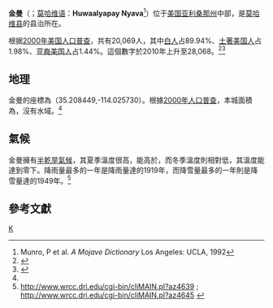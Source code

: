 {{Infobox settlement
|official_name            = 金曼<br>Kingman
|settlement_type          = [[城市|城市]]
|motto                    = "歷史上的66號公路的心臟"
|image_skyline            = Kingman courthouse.jpg
|imagesize                = 
|image_caption            = 金曼的莫哈維縣法院
|image_seal               = <!-- 檔案不存在 Seal_of_city_of_kingman_arizona.jpg ，可從英文維基百科取得 -->
|image_map                = Mohave_County_Incorporated_and_Unincorporated_areas_Kingman_highlighted.svg
|mapsize                  = 250px
|map_caption              = 金曼在亚利桑那州中的位置
|image_map1               = Kingman-az-map.jpg
|mapsize1                 = 250px
|map_caption1             = 美國人口普查地圖
|subdivision_type         = [[世界地理索引|國家]]
|subdivision_name         = [[美國|美國]]
|subdivision_type1        = [[美國州份|州]]
|subdivision_name1        = [[亚利桑那州|亚利桑那州]]
|subdivision_type2        = [[縣_(美國)|縣]]
|subdivision_name2        = [[莫哈維縣|莫哈維縣]]
|government_type          =
|leader_title             = 市長
|leader_name              = 約翰·薩利姆
|established_title        =  成立市政機關
|established_date         = 1952年
|area_footnotes           = <ref name ="Gazetteer files">{{cite web|title=US Gazetteer files 2010|url=http://www.census.gov/geo/www/gazetteer/files/Gaz_places_national.txt|publisher=[[United_States_Census_Bureau|United States Census Bureau]]|accessdate=2013-01-25|archive-url=https://www.webcitation.org/699nOulzi?url=http://www.census.gov/geo/www/gazetteer/files/Gaz_places_national.txt|archive-date=2012-07-14|dead-url=yes}}</ref>
|area_magnitude           =
|area_total_km2           = 77.7
|area_total_sq_mi         = 30
|area_land_km2            = 77.6
|area_land_sq_mi          = 30.0
|area_water_km2           = 0.0
|area_water_sq_mi         = 0.0
|elevation_ft             = 3333
|elevation_m              = 1016
|population_as_of         = 2010
|population_footnotes     = <ref name="2007popest">{{cite web|url=http://www.census.gov/popest/cities/tables/SUB-EST2007-04-04.csv |title=Annual Estimates of the Population for Incorporated Places in Arizona |publisher=[[United_States_Census_Bureau|United States Census Bureau]] |date=2008-07-10 |accessdate=2008-07-14 |deadurl=yes |archiveurl=https://web.archive.org/web/20080804063355/http://www.census.gov/popest/cities/tables/SUB-EST2007-04-04.csv |archivedate=2008-08-04 }}</ref>
|population_total         = 28068
|population_metro         =
|population_density_km2   = 258.6
|population_density_sq_mi = 669.7
|timezone                 = [[北美山區時區|北美山區時區]]
|utc_offset               = -7
|coordinates_display      = inline,title
|coordinates_type         = region:US_type:city
|latd                     = 35 |latm = 12 |lats = 30 |latNS = N
|longd                    = 114 |longm = 1 |longs = 33 |longEW = W
|timezone_DST             =
|utc_offset_DST           =
|postal_code_type         = [[美國郵政編碼|ZIP代碼]]
|postal_code              = 86401, 86402, 86409
|area_code                = 928
|GNIS_id                  = 6704
|blank_name               = [[聯邦信息處理標準|FIPS代碼]]
|blank_info               = 04-37620
|blank1_name              =
|blank1_info              =
|footnotes                =
|website                  = [http://www.cityofkingman.gov/ www.cityofkingman.gov]
}}
'''金曼'''（{{lang-en|'''Kingman'''}}；[[莫哈维语|莫哈维语]]：'''Huwaalyapay Nyava'''<ref>Munro, P et al. ''A Mojave Dictionary'' Los Angeles: UCLA, 1992</ref>）位于[[美国|美国]][[亚利桑那州|亚利桑那州]]中部，是[[莫哈维县_(亚利桑那州)|莫哈维县]]的县治所在。{{GR|6}}

根据[[2000年美国人口普查|2000年美国人口普查]]，共有20,069人，其中[[白人|白人]]占89.94%、[[土著美国人|土著美国人]]占1.98%、[[亚裔美国人|亚裔美国人]]占1.44%。{{GR|2}}這個數字於2010年上升至28,068。<ref>{{Cite web |url=http://factfinder2.census.gov/ |title=2010 census factfinder2 |accessdate=2013-07-29 |archive-date=2013-09-11 |archive-url=https://web.archive.org/web/20130911234518/http://factfinder2.census.gov/ |dead-url=no }}</ref><ref name=popest2>{{cite web | url = http://www.census.gov/popest/cities/tables/SUB-EST2006-04-04.csv | title = Annual Estimates of the Population for All Incorporated Places in Arizona | format = [[Comma-separated_values|CSV]] | work = 2006 Population Estimates | publisher = U.S. Census Bureau, Population Division | access-date = 2013-07-29 | archive-url = https://web.archive.org/web/20111115233737/http://www.census.gov/popest/cities/tables/SUB-EST2006-04-04.csv | archive-date = 2011-11-15 | dead-url = yes }}</ref>

==地理==
金曼的座標為{{coord|35|12|30|N|114|1|33|W|type:city}}（35.208449,-114.025730）。{{GR|1}}根據[[美國2000年人口普查|2000年人口普查]]，本城面積為{{convert|30.0|sqmi|sqkm|2}}，沒有水域。<ref name ="Gazetteer files"/>

==氣候==
金曼擁有[[半乾旱氣候|半乾旱氣候]]，其夏季溫度很高，能高於{{convert|90|F|C}}，而冬季溫度則相對低，其溫度能達到零下。降雨量最多的一年是降雨量達{{convert|21.22|in|mm}}的1919年，而降雪量最多的一年則是降雪量達{{convert|18.2|in|m}}的1949年。<ref>http://www.wrcc.dri.edu/cgi-bin/cliMAIN.pl?az4639 {{Wayback|url=http://www.wrcc.dri.edu/cgi-bin/cliMAIN.pl?az4639 |date=20140722204620 }}; http://www.wrcc.dri.edu/cgi-bin/cliMAIN.pl?az4645 {{Wayback|url=http://www.wrcc.dri.edu/cgi-bin/cliMAIN.pl?az4645 |date=20160128234149 }}</ref>

{{Weather box
|location = 金曼
|single line = Yes
|Jan record high F = 78
|Feb record high F = 82
|Mar record high F = 90
|Apr record high F = 97
|May record high F = 106
|Jun record high F = 110
|Jul record high F = 111
|Aug record high F = 111
|Sep record high F = 108
|Oct record high F = 99
|Nov record high F = 90
|Dec record high F = 77
|Jan high F = 55.9
|Feb high F = 60.0
|Mar high F = 65.8
|Apr high F = 74.2
|May high F = 82.7
|Jun high F = 92.7
|Jul high F = 97.8
|Aug high F = 95.3
|Sep high F = 90.3
|Oct high F = 79.0
|Nov high F = 66.5
|Dec high F = 56.7
|Jan low F = 31.1
|Feb low F = 33.6
|Mar low F = 36.8
|Apr low F = 43.2
|May low F = 49.7
|Jun low F = 58.1
|Jul low F = 67.2
|Aug low F = 65.5
|Sep low F = 58.0
|Oct low F = 47.6
|Nov low F = 37.8
|Dec low F = 32.1
|Jan record low F = 6
|Feb record low F = 9
|Mar record low F = 16
|Apr record low F = 20
|May record low F = 29
|Jun record low F = 34
|Jul record low F = 45
|Aug record low F = 43
|Sep record low F = 31
|Oct record low F = 27
|Nov record low F = 13
|Dec record low F = 10
|precipitation colour = green
|Jan precipitation inch = 1.09
|Feb precipitation inch = 1.30
|Mar precipitation inch = 1.05
|Apr precipitation inch = 0.66
|May precipitation inch = 0.25
|Jun precipitation inch = 0.15
|Jul precipitation inch = 0.90
|Aug precipitation inch = 1.42
|Sep precipitation inch = 0.98
|Oct precipitation inch = 0.66
|Nov precipitation inch = 0.71
|Dec precipitation inch = 1.17
|Jan precipitation days = 4
|Feb precipitation days = 4
|Mar precipitation days = 4
|Apr precipitation days = 3
|May precipitation days = 1
|Jun precipitation days = 1
|Jul precipitation days = 4
|Aug precipitation days = 5
|Sep precipitation days = 3
|Oct precipitation days = 2
|Nov precipitation days = 2
|Dec precipitation days = 4
|unit precipitation days = 0.01 inch
|Jan snow inch = 1.3
|Feb snow inch = 0.3
|Mar snow inch = 0.7
|Apr snow inch = 0.1
|May snow inch = 0.0
|Jun snow inch = 0.0
|Jul snow inch = 0.0
|Aug snow inch = 0.0
|Sep snow inch = 0.0
|Oct snow inch = 0.0
|Nov snow inch = 0.3
|Dec snow inch = 1.0
|source 1 = Western Regional Climate Center<ref name="NOAA">{{cite web|title= KINGMAN, ARIZONA (024639)|url= http://www.wrcc.dri.edu/cgi-bin/cliMAIN.pl?azking|accessdate= 2013-03-31|publisher= Western Regional Climate Center|archive-date= 2014-07-23|archive-url= https://web.archive.org/web/20140723132720/http://www.wrcc.dri.edu/cgi-bin/cliMAIN.pl?azking|dead-url= no}}</ref>
|date=March 2013
}}

==參考文獻==
{{reflist|2}}
{{莫哈維縣 (亞利桑那州)}}
[[Category:亚利桑那州城市|K]]